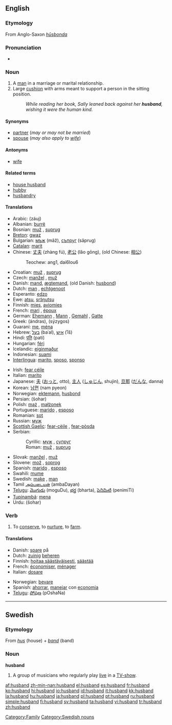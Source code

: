 ==English==

{{rank|certainly|big|road|550|husband|blockquote|effect|wanted}}

===Etymology===
From Anglo-Saxon ''[[hūsbonda]]''

===Pronunciation===
*{{audio|en-us-husband.ogg|Audio (US)}}

===Noun===
{{en-noun}}

# A [[man]] in a marriage or marital relationship.
# Large [[cushion]] with arms meant to support a person in the sitting position.
#: ''While reading her book, Sally leaned back against her '''husband''', wishing it were the human kind.''

====Synonyms====
*[[partner]] (''may or may not be married'')
*[[spouse]] (''may also apply to [[wife]]'')

====Antonyms====
*[[wife]]

====Related terms====
*[[house husband]]
*[[hubby]]
*[[husbandry]]

====Translations====
{{trans-top|male partner of woman in marriage}}
*Arabic: {{ARchar|[[زوج]]}} (záuj) {{m}}
*Albanian: [[burrë]]
*Bosnian: [[muž#Bosnian|muž]] {{m}}, [[suprug#Bosnian|suprug]] {{m}}
*[[Breton]]: [[gwaz]] {{m}}
*Bulgarian: [[мъж]] {{m}} (mǎž), [[съпруг]] (sǎprug) {{m}}
*[[Catalan]]: [[marit]] {{m}}
*Chinese: [[丈夫]] (zhàng fú), [[老公]] (lǎo gōng), (old Chinese: [[相公]])
*:Teochew: ang1, dai6lou6
*Croatian: [[muž#Croatian|muž]] {{m}}, [[suprug#Croatian|suprug]] {{m}}
*Czech: [[manžel]] {{m}}, [[muž]] {{m}}
*Danish: [[mand]], [[ægtemand]], (old Danish: [[husbond]])
*Dutch: [[man]] {{m}}, [[echtgenoot]] {{m}}
*Esperanto: [[edzo]]
*Ewe: [[atsu]], [[srɔ̃ŋutsu]]
*Finnish: [[mies]], [[aviomies]]
*French: [[mari]] {{m}}, [[époux]] {{m}}
*German: [[Ehemann]] {{m}}, [[Mann]] {{m}}, [[Gemahl]] {{m}}, [[Gatte]] {{m}}
*Greek: {{t|el|άνδρας|m|}} (ándras), {{t|el|σύζυγος|m|}} (sýzygos)
*Guaraní: [[me]], [[ména]]
*Hebrew: [[בעל]] {{m}} (baʿal), [[איש]] {{m}} (ʾîš)
*Hindi: [[पति]] (pati) {{m}}
*Hungarian: [[férj]]
*Icelandic: [[eiginmaður]]
*Indonesian: [[suami]]
*[[Interlingua]]: [[marito]], [[sposo]], [[sponso]]
{{trans-mid}}
*Irish: [[fear céile]]
*Italian: [[marito]] {{m}}
*Japanese: [[夫]] ([[おっと]], otto), [[主人]] ([[しゅじん]], shujin), [[旦那]] ([[だんな]], danna)
*Korean: [[남편]] (nam pyeon)
*Norwegian: [[ektemann]], [[husbond]]
*Persian: {{FAchar|[[شوهر]]}} (šohar)
*Polish: [[mąż]] {{m}}, [[małżonek]] {{m}}
*Portuguese: [[marido]] {{m}}, [[esposo]] {{m}}
*Romanian: [[soţ]] {{m}}
*Russian: [[муж]] {{m}}
*[[Scottish Gaelic]]: [[fear-cèile]] {{m}}, [[fear-pòsda]] {{f}}
*Serbian:
*:Cyrillic: [[муж#Serbian|муж]] {{m}}, [[супруг#Serbian|супруг]] {{m}}
*:Roman: [[muž#Serbian|muž]] {{m}}, [[suprug#Serbian|suprug]] {{m}}
*Slovak: [[manžel]] {{m}}, [[muž]] {{m}}
*Slovene: [[mož]] {{m}}, [[soprog]] {{m}}
*Spanish: [[marido]] {{m}}, [[esposo]] {{m}}
*Swahili: [[mume]]
*Swedish: [[make]] {{c}}, [[man]] {{c}}
*Tamil [[அம்படையன்]] (ambaDayan)
*[[Telugu]]: [[మొగుడు]] (moguDu), [[భర్త]] (bharta), [[పెనిమిటి]] (penimiTi)
*[[Tupinambá]]: [[mena]]
*Urdu: {{URchar|[[شوہر]]}} (šohar)
{{trans-bottom}}

{{trans-top|cushion}}
{{trans-mid}}
{{trans-bottom}}

===Verb===
{{en-verb}}

# {{transitive}} To [[conserve]], to [[nurture]], to [[farm]].

====Translations====
{{trans-top|to conserve}}
*Danish: [[spare]] på
*Dutch: [[zuinig]] [[beheren]]
*Finnish: [[hoitaa säästäväisesti]], [[säästää]]
*French: [[économiser]], [[ménager]]
*Italian: [[dosare]]
{{trans-mid}}
*Norwegian: [[bevare]]
*Spanish: [[ahorrar]], [[manejar]] con [[economia]]
*[[Telugu]]: [[పోషణ]] (pOshaNa)
{{trans-bottom}}

----

==Swedish==

===Etymology===
From ''[[hus]]'' (house) + ''[[band]]'' (band)

===Noun===
'''husband'''

# A group of musicians who regularly play [[live]] in a [[TV-show]].

[[Category:Family]]
[[Category:Swedish nouns]]

[[af:husband]]
[[zh-min-nan:husband]]
[[el:husband]]
[[es:husband]]
[[fr:husband]]
[[ko:husband]]
[[hi:husband]]
[[io:husband]]
[[id:husband]]
[[it:husband]]
[[kk:husband]]
[[la:husband]]
[[hu:husband]]
[[ja:husband]]
[[pl:husband]]
[[pt:husband]]
[[ru:husband]]
[[simple:husband]]
[[fi:husband]]
[[sv:husband]]
[[ta:husband]]
[[vi:husband]]
[[tr:husband]]
[[zh:husband]]
